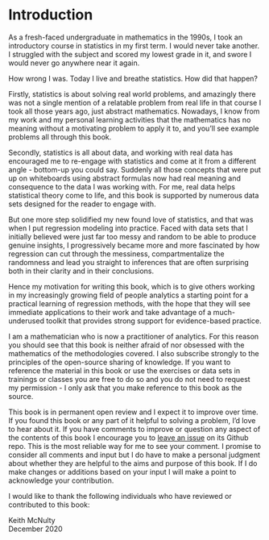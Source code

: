 # Introduction {-}

As a fresh-faced undergraduate in mathematics in the 1990s, I took an introductory course in statistics in my first term.  I would never take another.  I struggled with the subject and scored my lowest grade in it, and swore I would never go anywhere near it again.  

How wrong I was.  Today I live and breathe statistics.  How did that happen?  

Firstly, statistics is about solving real world problems, and amazingly there was not a single mention of a relatable problem from real life in that course I took all those years ago, just abstract mathematics. Nowadays, I know from my work and my personal learning activities that the mathematics has no meaning without a motivating problem to apply it to, and you'll see example problems all through this book.  

Secondly, statistics is all about data, and working with real data has encouraged me to re-engage with statistics and come at it from a different angle - bottom-up you could say.  Suddenly all those concepts that were put up on whiteboards using abstract formulas now had real meaning and consequence to the data I was working with.  For me, real data helps statistical theory come to life, and this book is supported by numerous data sets designed for the reader to engage with.

But one more step solidified my new found love of statistics, and that was when I put regression modeling into practice.  Faced with data sets that I initially believed were just far too messy and random to be able to produce genuine insights, I progressively became more and more fascinated by how regression can cut through the messiness, compartmentalize the randomness and lead you straight to inferences that are often surprising both in their clarity and in their conclusions.

Hence my motivation for writing this book, which is to give others working in my increasingly growing field of people analytics a starting point for a practical learning of regression methods, with the hope that they will see immediate applications to their work and take advantage of a much-underused toolkit that provides strong support for evidence-based practice. 

I am a mathematician who is now a practitioner of analytics.  For this reason you should see that this book is neither afraid of nor obsessed with the mathematics of the methodologies covered.  I also subscribe strongly to the principles of the open-source sharing of knowledge.  If you want to reference the material in this book or use the exercises or data sets in trainings or classes you are free to do so and you do not need to request my permission - I only ask that you make reference to this book as the source.  

This book is in permanent open review and I expect it to improve over time.  If you found this book or any part of it helpful to solving a problem, I'd love to hear about it.  If you have comments to improve or question any aspect of the contents of this book I encourage you to [leave an issue](https://github.com/keithmcnulty/peopleanalytics-regression-book/issues) on its Github repo.  This is the most reliable way for me to see your comment.  I promise to consider all comments and input but I do have to make a personal judgment about whether they are helpful to the aims and purpose of this book.  If I do make changes or additions based on your input I will make a point to acknowledge your contribution.

I would like to thank the following individuals who have reviewed or contributed to this book: 


Keith McNulty \
December 2020

